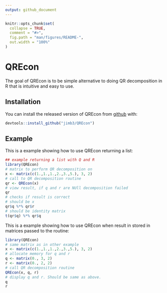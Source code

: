 ```yaml
---
output: github_document
---
```


<!-- README.md is generated from README.Rmd. Please edit that file -->

```r
knitr::opts_chunk$set(
  collapse = TRUE,
  comment = "#>",
  fig.path = "man/figures/README-",
  out.width = "100%"
)
```
# QREcon

The goal of QREcon is to be simple alternative to doing QR decomposition in R that is
intuitive and easy to use.

## Installation

You can install the released version of QREcon from [github](https://github.com) with:

``` r
devtools::install_github("jimb3/QREcon")
```

## Example

This is a example showing how to use QREcon returning a list:

```r
## example returning a list with Q and R
library(QREcon)
# matrix to perform QR decomposition on
x <- matrix(c(1.,1.,1.,2.,3.,5.), 3, 2)
# call to QR decomposition routine
qr <- QREcon(x)
# view result, if q and r are NUll decomposition failed
qr
# checks if result is correct
# should be x
qr$q %*% qr$r
# should be identity matrix
t(qr$q) %*% qr$q
```

This is a example showing how to use QREcon when result in stored in matrices passed to the routine:

```r
library(QREcon)
# same matrix as in other example
x <- matrix(c(1.,1.,1.,2.,3.,5.), 3, 2)
# allocate memory for q and r
q <- matrix(0., 3, 2)
r <- matrix(0., 2, 2)
# call QR decomposition routine
QREcon(x, q, r)
# display q and r. Should be same as above.
q
r
```
